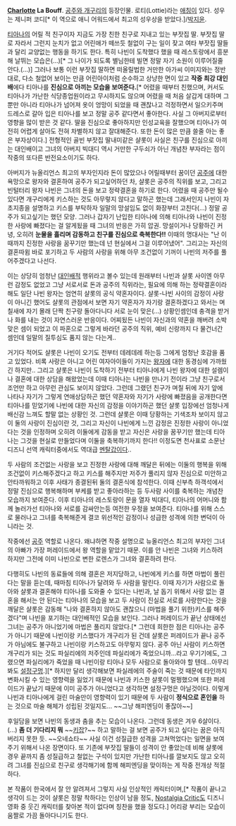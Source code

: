 '''[[샤를로트|Charlotte]] La Bouff'''. [[공주와 개구리]]의 등장인물. 로티(Lottie)라는 [[애칭]]이 있다. 성우는 제니퍼 코디[* 이 역으로 애니 어워드에서 최고의 성우상을 받았다.]/[[박지윤(성우)|박지윤]].

[[티아나]]의 어릴 적 친구이자 지금도 가장 친한 친구로 지내고 있는 부잣집 딸. 부잣집 딸로 자라서 그런지 눈치가 없고 어린애가 떼쓰듯 철없이 구는 일이 잦고 여타 부잣집 딸들과 달리 교양없는 행동을 하기도 한다. 특히 나빈이 도착했다 했을 때 레스토랑에서 흥분해 날뛰는 모습은(...)[* 그 나이가 되도록 별님한테 빌면 정말 자기 소원이 이루어질줄 안다.(...)] 그러나 보통 이런 부잣집 딸하면 떠올릴법한 거만한 아가씨 이미지와는 정반대로, 다소 철없어 보이는 만큼 어린아이처럼 순수하고 상냥한 면이 있고 '''작중 최강 대인배'''에다 티아나를 '''진심으로 아끼는 모습을 보여준다.'''[* 어렸을 때부터 친했으며, 커서도 티아나가 가난한 식당종업원이라고 무시하지도 않으며 어렸을 때 처음 살갑게 대하며 그뿐만 아니라 티아나가 넘어져 옷이 엉망이 되었을 때 괜찮나고 걱정하면서 일으키주며 드레스로 갈아 입은 티아나를 보고 정말 공주 같다면서 좋아한다. 사실 그 아버지로부터 영향을 많이 받은 것 같다. 딸을 진심으로 좋아하지만 인성교육을 잘했으며 티아나가 여전히 어렵게 살아도 전혀 차별하지 않고 잘대해준다. 또한 돈이 많은 만큼 쓸줄 아는 좋은 부자상이다.] 전형적인 골빈 부잣집 딸내미같은 샬롯이 사실은 친구를 진심으로 아끼는 대인배이고 그녀의 아버지 빅대디 역시 거만한 구두쇠가 아닌 개념찬 부자라는 점이 작중의 또다른 반전요소이기도 하다.

아버지가 뉴올리언스 최고의 부자인지라 돈이 많았으나 어릴때부터 꿈이던 [[공주]]에 대한 욕망으로 왕자와 결혼하여 공주가 되고싶어하던 차, 샬롯은 공주의 직위를 보고, 그리고 빈털터리 왕자 나빈은 그녀의 돈을 보고 정략결혼을 하기로 한다. 어렸을 때 공주만 될수 있다면 개구리에게 키스하는 것도 아무렇지 않다고 말하곤 했는데 그래서인지 나빈이 자초지종을 설명하고 키스를 부탁하자 일말의 망설임도 없이 화장부터 고친다(...) 정말 공주가 되고싶기는 했던 모양. 그러나 갑자기 난입한 티아나에 의해 티아나와 나빈이 진정한 사랑에 빠졌다는 걸 알게됬을 때 그녀의 반응은 가히 압권. 망설이거나 당황하긴 커녕, 오히려 '''눈물을 흘리며 감동하고 친구를 진심으로 축복한다!!''' 이때의 명대사는 "난 이때까지 진정한 사랑을 꿈꾸기만 했는데 넌 현실에서 그걸 이루어냈어". 그리고는 자신의 결혼따윔 바로 포기하고 두 사람의 사랑을 위해 아무 조건없이 기꺼이 나빈의 저주를 풀어주겠다고 나선다. 

이는 상당히 엄청난 [[대인배]]적 행위라고 볼수 있는데 원래부터 나빈과 샬롯 사이엔 아무런 감정도 없었고 그냥 서로서로 돈과 공주의 직위라는, 필요에 의해 하는 정략결혼이라 해도 일단 나빈 왕자는 엄연히 샬롯의 공식 약혼자이다. 샬롯-나빈 사이의 감정이 사랑이 아니긴 했어도 샬롯의 관점에서 보면 자기 약혼자가 자기랑 결혼하겠다고 와서는 며칠새에 자기 몰래 단짝 친구랑 돌아다니다 서로 눈이 맞은(...) 상황인셈인데 충격을 받거나 화를 내는 것이 자연스러운 반응이다. 어찌됬든 나빈이 자신과의 약혼을 깨버려 소박맞은 셈이 되었고 이 파혼으로 그렇게 바라던 공주의 직위, 예비 신랑까지 다 물건너간 셈인데 일말의 질투심도 품지 않는 다는게..

거기다 적어도 샬롯은 나빈이 오기도 전부터 데레데레 하는등 그에게 엄청난 호감을 품고 있었다. 비록 사랑은 아니고 어린 여자아이들이 가지는 [[왕자]]에 대한 동경심에 가까웠긴 하지만.. 그리고 샬롯은 나빈이 도착하기 전부터 티아나에게 나빈 왕자에 대한 설렘이나 결혼에 대한 상담을 해왔었는데 이때 티아나는 나빈을 만나기 전이라 그냥 친구로서 조언만 하고 아무런 관심도 보이지 않았다. 그런데 그랬던 친구가 며칠 뒤에 자기 앞에 나타나 자기가 그렇게 연애상담하곤 했던 약혼자와 자기가 사랑에 빠졌음을 공개한다면 티아나를 믿었기에 나빈에 대한 자신의 감정을 이야기하곤 했던 샬롯 입장에선 엄청나게 배신감 느껴도 할말 없는 상황인 것. 그런데 샬롯은 이때 당황하는 기색조차 보이지 않고 이 둘의 사랑이 진심이란 것, 그리고 자신이 나빈에게 느낀 감정은 진정한 사랑이 아니었다는 것을 인정하며 오히려 이둘에게 감동을 받고 자신은 사랑을 꿈꾸기만 했는데 티아나는 그것을 현실로 만들었다며 이둘을 축복하기까지 한다!! 이정도면 천사표로 소문난 디즈니 선역 캐릭터중에서도 역대급 [[멘탈갑]]이다.. 

두 사람의 조건없는 사랑을 보고 진정한 사랑에 대해 깨달은 뒤에는 이둘의 행복을 위해 조건없이 키스해주겠다고 하고 키스를 해주지만 저주가 풀리지 않자 진심으로 미안하고 안타까워하고 이후 사태가 종결된뒤 둘의 결혼식에 참석한다. 이때 신부측 하객석에서 정말 진심으로 행복해하며 부케를 받고 좋아라하는 등 두사람 사이를 축복하는 개념찬 모습까지 보여준다. 이후 티아나의 레스토랑이 문을 열자 빅대디, 티아나의 어머니와 함께 놀러가선 티아나와 서로를 감싸안는등 여전한 우정을 보여준다. 티아나를 위해 스스로 물러나고 그녀를 축복해준게 결코 위선적인 감정이나 성급한 성격에 의한 변덕이 아니라는 것.

작중에선 [[공주]] 역할로 나온다. 왜냐하면 작중 설명으로 뉴올리언스 최고의 부자인 그녀의 아빠가 가장 퍼레이드에서 왕 역할을 맡았기 때문. 이를 안 나빈은 그녀와 키스하려 하지만 그전에 이미 나빈으로 변한 로렌스가 그녀와 결혼하려 한다.

다행히도 나빈의 동료들에 의해 결혼은 저지당하고, 나빈에게 키스를 하면 마법이 풀린다는 말을 듣는데, 때마침 티아나가 달려와 두 사람을 말린다. 이때 자기가 사람으로 돌아와 샬롯과 결혼해야 티아나를 도와줄 수 있다는 나빈과, 날 돕기 위해서 사랑 없는 결혼을 해서는 안 된다는 티아나의 모습을 보고 두 사람이 진실로 서로를 사랑한다는 것을 깨달은 샬롯은 감동해 "나와 결혼하지 않아도 괜찮으니 (마법을 풀기 위한)키스를 해주겠다"며 나빈을 포기하는 대인배적인 모습을 보인다. 그러나 퍼레이드가 끝난 상태에선 그녀는 공주가 아니었기에 마법은 풀리지 않았다.[* 그런데 희한한 점은 티아나는 공주가 아니기 때문에 나빈이랑 키스했다가 개구리가 된 건데 샬롯은 퍼레이드가 끝나 공주가 아님에도 불구하고 나빈이랑 키스하고도 아무렇지 않다. 공주 아닌 사람이 키스하면 개구리가 되는 것도 파실리에의 저주인데 파실리에가 죽었으니까...라고 우기기에도, 그랬으면 파실리에가 죽었을 때 나빈이랑 티아나 모두 사람으로 돌아와야 할 텐데...아무리 봐도 [[설정구멍]].][* 하지만 달리 생각해보면 파실레에의 주술이 죽는 것 때문에 타인까지 변화시킬 수 있는 영향력을 잃었기 때문에 나빈과 키스한 샬롯이 멀쩡했으며 또한 퍼레이드가 끝났기 때문에 이미 공주가 아니었다고 생각하면 설정구멍은 아닐것이다. 이렇게 나빈과 티아나에게 걸린 마술만이 영향력이 있기 때문에 두 사람이 '''정식으로 혼인을''' 하는 것으로 마술 해체가 성립된 것일지도... ~~그냥 해피엔딩이 좋잖아~~]

후일담을 보면 나빈의 동생과 춤을 추는 모습이 나온다. 그런데 동생은 겨우 6살이다.(...) '''좀 더 기다리지 뭐''' ~~[[키잡]]?~~ 하고 말하는 걸 보면 공주가 되고 싶다는 꿈은 아직 버리지 못한 듯. ~~오네쇼타~~ 사실 이건 성질급한 성격을 고쳐먹었다는 일면을 보여주기 위해서 나온 장면이다. 또 기존에 부잣집 딸들이 성격이 안 좋았는데 비해 샬롯에 경우 끝까지 좀 성질급하고 철없는 구석이 있지만 가난한 티아나를 깔보지도 않고 오히려 그녀를 진심으로 친구로 생각해기에 함께 해피엔딩을 맞이하는 게 작중 전개상 적절하다.

본 작품이 한국에서 잘 안 알려져서 그렇지 사실 인상적인 캐릭터이며,[* 작품이 끝나고 생각이 드는 것이 샬롯은 정말 착하다는 인상이 남을 정도, [[Nostalgia Critic]]도 디즈니 영화 중 웃긴 캐릭터를 찾아본 적이 없다며 칭찬을 했을 정도다.] 어리광 부리는 모습이 움짤로 가끔 돌아다니기도 한다.
